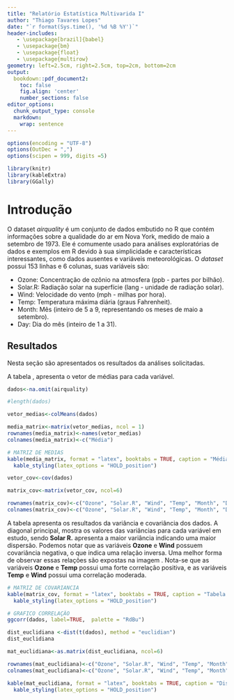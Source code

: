 ```yaml
---
title: "Relatório Estatística Multivarida I"
author: "Thiago Tavares Lopes"
date: "`r format(Sys.time(), '%d %B %Y')`"
header-includes:
   - \usepackage[brazil]{babel}
   - \usepackage{bm}
   - \usepackage{float}
   - \usepackage{multirow}
geometry: left=2.5cm, right=2.5cm, top=2cm, bottom=2cm
output:
  bookdown::pdf_document2:
    toc: false
    fig.align: 'center'
    number_sections: false
editor_options:
  chunk_output_type: console
  markdown: 
    wrap: sentence
---
```

```r
options(encoding = "UTF-8")
options(OutDec = ",")
options(scipen = 999, digits =5)
```


```r

library(knitr)
library(kableExtra)
library(GGally)

```

# Introdução 

O dataset *airquality* é um conjunto de dados embutido no R que contém informações sobre a qualidade do ar em Nova York, medido de maio a setembro de 1973. Ele é comumente usado para análises exploratórias de dados e exemplos em R devido à sua simplicidade e características interessantes, como dados ausentes e variáveis meteorológicas. O *dataset* possui 153 linhas e 6 colunas, suas variáveis são:\par
- Ozone: Concentração de ozônio na atmosfera (ppb - partes por bilhão).
- Solar.R: Radiação solar na superfície (lang - unidade de radiação solar).
- Wind: Velocidade do vento (mph - milhas por hora).
- Temp: Temperatura máxima diária (graus Fahrenheit).
- Month: Mês (inteiro de 5 a 9, representando os meses de maio a setembro).
- Day: Dia do mês (inteiro de 1 a 31). \par



## Resultados

Nesta seção são apresentados os resultados da análises solicitadas. 


A tabela \ref{tab:medias}, apresenta o vetor de médias para cada variável. 

```r
dados<-na.omit(airquality)

#length(dados)
```


```r

vetor_medias<-colMeans(dados)

media_matrix<-matrix(vetor_medias, ncol = 1)
rownames(media_matrix)<-names(vetor_medias)
colnames(media_matrix)<-c("Média")

```





```r

# MATRIZ DE MEDIAS
kable(media_matrix, format = "latex", booktabs = TRUE, caption = "Médias das Variáveis") |> 
  kable_styling(latex_options = "HOLD_position")

```




```r
vetor_cov<-cov(dados)

matrix_cov<-matrix(vetor_cov, ncol=6)

rownames(matrix_cov)<-c("Ozone", "Solar.R", "Wind", "Temp", "Month", "Day")
colnames(matrix_cov)<-c("Ozone", "Solar.R", "Wind", "Temp", "Month", "Day")
```



A tabela \ref{tab:cov} apresenta os resultados da variância e covariância dos dados. A diagonal principal, mostra os valores das variâncias para cada variável em estudo, sendo **Solar R.** apresenta a maior variância indicando uma maior dispersão. Podemos notar que as variáveis **Ozone** e **Wind** possuem covariância negativa, o que indica uma relação inversa. Uma melhor forma de observar essas relações são expostas na imagem \ref{fig:fig1}. Nota-se que as variáveis **Ozone** e **Temp** possui uma forte correlação positiva, e as variáveis **Temp** e **Wind** possui uma correlação moderada. 

```r

# MATRIZ DE COVARIANCIA 
kable(matrix_cov, format = "latex", booktabs = TRUE, caption = "Tabela Variância e Covariância") |> 
  kable_styling(latex_options = "HOLD_position")

```



```r

# GRAFICO CORRELAÇÃO
ggcorr(dados, label=TRUE,  palette = "RdBu")

```


```r
dist_euclidiana <-dist(t(dados), method = "euclidian")
dist_euclidiana

mat_euclidiana<-as.matrix(dist_euclidiana, ncol=6)

rownames(mat_euclidiana)<-c("Ozone", "Solar.R", "Wind", "Temp", "Month", "Day")
colnames(mat_euclidiana)<-c("Ozone", "Solar.R", "Wind", "Temp", "Month", "Day")
```

```r


kable(mat_euclidiana, format = "latex", booktabs = TRUE, caption = "Distância Euclidiana") |> 
  kable_styling(latex_options = "HOLD_position")


```






